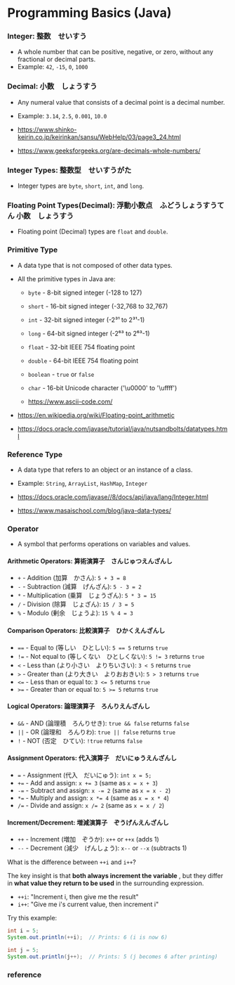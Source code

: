 # Programming Basics (Java)

### Integer: 整数　せいすう

- A whole number that can be positive, negative, or zero, without any fractional or decimal parts.
- Example: `42`, `-15`, `0`, `1000`

### Decimal: 小数　しょうすう

- Any numeral value that consists of a decimal point is a decimal number.
- Example: `3.14`, `2.5`, `0.001`, `10.0`

- https://www.shinko-keirin.co.jp/keirinkan/sansu/WebHelp/03/page3_24.html
- https://www.geeksforgeeks.org/are-decimals-whole-numbers/

### Integer Types: 整数型　せいすうがた 

- Integer types are `byte`, `short`, `int`, and `long`.

### Floating Point Types(Decimal): 浮動小数点　ふどうしょうすうてん 小数　しょうすう

- Floating point (Decimal) types are `float` and `double`.

### Primitive Type

- A data type that is not composed of other data types.
- All the primitive types in Java are:

  - `byte` - 8-bit signed integer (-128 to 127)
  - `short` - 16-bit signed integer (-32,768 to 32,767)
  - `int` - 32-bit signed integer (-2³¹ to 2³¹-1)
  - `long` - 64-bit signed integer (-2⁶³ to 2⁶³-1)
  - `float` - 32-bit IEEE 754 floating point
  - `double` - 64-bit IEEE 754 floating point
  - `boolean` - `true` or `false`
  - `char` - 16-bit Unicode character ('\u0000' to '\uffff')

  - https://www.ascii-code.com/


- https://en.wikipedia.org/wiki/Floating-point_arithmetic
- https://docs.oracle.com/javase/tutorial/java/nutsandbolts/datatypes.html

### Reference Type

- A data type that refers to an object or an instance of a class.
- Example: `String`, `ArrayList`, `HashMap`, `Integer`

- https://docs.oracle.com/javase//8/docs/api/java/lang/Integer.html
- https://www.masaischool.com/blog/java-data-types/


### Operator

- A symbol that performs operations on variables and values.

#### Arithmetic Operators: 算術演算子　さんじゅつえんざんし

- `+` - Addition (加算　かさん): `5 + 3 = 8`
- `-` - Subtraction (減算　げんざん): `5 - 3 = 2`
- `*` - Multiplication (乗算　じょうざん): `5 * 3 = 15`
- `/` - Division (除算　じょざん): `15 / 3 = 5`
- `%` - Modulo (剰余　じょうよ): `15 % 4 = 3`

#### Comparison Operators: 比較演算子　ひかくえんざんし

- `==` - Equal to (等しい　ひとしい): `5 == 5` returns `true`
- `!=` - Not equal to (等しくない　ひとしくない): `5 != 3` returns `true`
- `<` - Less than (より小さい　よりちいさい): `3 < 5` returns `true`
- `>` - Greater than (より大きい　よりおおきい): `5 > 3` returns `true`
- `<=` - Less than or equal to: `3 <= 5` returns `true`
- `>=` - Greater than or equal to: `5 >= 5` returns `true`

#### Logical Operators: 論理演算子　ろんりえんざんし

- `&&` - AND (論理積　ろんりせき): `true && false` returns `false`
- `||` - OR (論理和　ろんりわ): `true || false` returns `true`
- `!` - NOT (否定　ひてい): `!true` returns `false`

#### Assignment Operators: 代入演算子　だいにゅうえんざんし

- `=` - Assignment (代入　だいにゅう): `int x = 5;`
- `+=` - Add and assign: `x += 3` (same as `x = x + 3`)
- `-=` - Subtract and assign: `x -= 2` (same as `x = x - 2`)
- `*=` - Multiply and assign: `x *= 4` (same as `x = x * 4`)
- `/=` - Divide and assign: `x /= 2` (same as `x = x / 2`)

#### Increment/Decrement: 増減演算子　ぞうげんえんざんし

- `++` - Increment (増加　ぞうか): `x++` or `++x` (adds 1)
- `--` - Decrement (減少　げんしょう): `x--` or `--x` (subtracts 1)


What is the difference between `++i` and `i++`?

The key insight is that **both always increment the variable** , but they differ in **what value they return to be used** in the surrounding expression.

- `++i`: "Increment i, then give me the result"
- `i++`: "Give me i's current value, then increment i"

Try this example:

```java copy
int i = 5;
System.out.println(++i);  // Prints: 6 (i is now 6)

int j = 5;
System.out.println(j++);  // Prints: 5 (j becomes 6 after printing)
```

### reference


